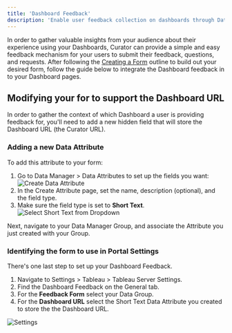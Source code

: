 ```yaml
---
title: 'Dashboard Feedback'
description: 'Enable user feedback collection on dashboards through Data Manager integration for improved user experience and insights.'
---
```


In order to gather valuable insights from your audience about their experience using your Dashboards, Curator can
provide a simple and easy feedback mechanism for your users to submit their feedback, questions, and requests.  After
following the [Creating a Form](https://curator.interworks.com/page/kb/embedding-using-analyticsdata-manager/creating-a-form/1504)
outline to build out your desired form, follow the guide below to integrate the Dashboard feedback in to your Dashboard
pages.

## Modifying your for to support the Dashboard URL

In order to gather the context of which Dashboard a user is providing feedback for, you'll need to add a new hidden
field that will store the Dashboard URL (the Curator URL).

### Adding a new Data Attribute

To add this attribute to your form:

1. Go to Data Manager > Data Attributes to set up the fields you want:
    ![Create Data Attribute](https://curator.interworks.com/storage/app/media/uploaded-files/DashFeed4.png)
2. In the Create Attribute page, set the name, description (optional), and the field type.
3. Make sure the field type is set to **Short Text**.
    ![Select Short Text from Dropdown](https://curator.interworks.com/storage/app/media/uploaded-files/DashFeed5.png)

Next, navigate to your Data Manager Group, and associate the Attribute you just created with your Group.

### Identifying the form to use in Portal Settings

There's one last step to set up your Dashboard Feedback.

1. Navigate to Settings > Tableau > Tableau Server Settings.
2. Find the Dashboard Feedback on the General tab.
3. For the **Feedback Form** select your Data Group.
4. For the **Dashboard URL** select the Short Text Data Attribute you created to store the the Dashboard URL.

![Settings](https://curator.interworks.com/storage/app/media/uploaded-files/DashFeed8.png)
